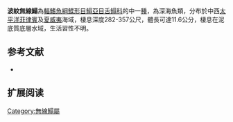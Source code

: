{{Speciesbox
| name = 波紋無線鰨
| image = 
| image_width = 250px
| image_caption = 
| status = NE
| status_system = IUCN3.1
| genus = Symphurus
| species = undatus
| authority = [[Gilbert|Gilbert]], 1905
| synonyms = 
}}

'''波紋無線鰨'''為[[輻鰭魚綱|輻鰭魚綱]][[鰈形目|鰈形目]][[鰨亞目|鰨亞目]][[舌鰨科|舌鰨科]]的中一[[種|種]]，為深海魚類，分布於中西[[太平洋|太平洋]][[菲律賓|菲律賓]]及[[夏威夷|夏威夷]]海域，棲息深度282-357公尺，體長可達11.6公分，棲息在泥底質底層水域，生活習性不明。
==参考文献==
*{{FishBase_species|genus=Symphurus |species=undatus|year=2014|month=4}}

== 扩展阅读 ==
{{refbegin}}
{{wikispecies-inline|Symphurus undatus|波紋無線鰨}}
{{refend}}

{{Wikispecies|Symphurus undatus}}
{{Taxonbar|from=Q2219306}}

[[Category:無線鰨屬|Category:無線鰨屬]]


{{魚類小作品}}